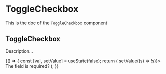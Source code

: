 <!--- ToggleCheckbox.stories.mdx --->


<Meta
  title="ToggleCheckbox"
  component={ToggleCheckbox}
/>

# ToggleCheckbox

This is the doc of the `ToggleCheckbox` component

## ToggleCheckbox

Description...

<Canvas>
  <Story name="base">
    {() => {
      const [val, setValue] = useState(false);
      return (
        <ToggleCheckbox onLabel={'On'} offLabel={'Off'} checked={val} onChange={() => setValue((s) => !s)}>
          The field is required?
        </ToggleCheckbox>
      );
    }}
  </Story>
</Canvas>
